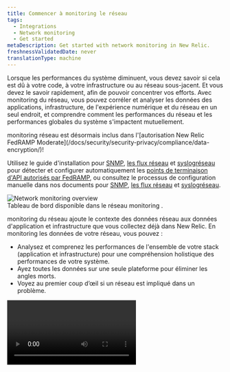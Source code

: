 ```yaml
---
title: Commencer à monitoring le réseau
tags:
  - Integrations
  - Network monitoring
  - Get started
metaDescription: Get started with network monitoring in New Relic.
freshnessValidatedDate: never
translationType: machine
---
```


Lorsque les performances du système diminuent, vous devez savoir si cela est dû à votre code, à votre infrastructure ou au réseau sous-jacent. Et vous devez le savoir rapidement, afin de pouvoir concentrer vos efforts. Avec monitoring du réseau, vous pouvez corréler et analyser les données des applications, infrastructure, de l&apos;expérience numérique et du réseau en un seul endroit, et comprendre comment les performances du réseau et les performances globales du système s&apos;impactent mutuellement.

<Callout variant="tip">
  monitoring réseau est désormais inclus dans l&apos;[autorisation New Relic FedRAMP Moderate](/docs/security/security-privacy/compliance/data-encryption/)!

  Utilisez le guide d&apos;installation pour [SNMP](/docs/network-performance-monitoring/setup-performance-monitoring/snmp-performance-monitoring/#setup-snmp-monitoring), [les flux réseau](/docs/network-performance-monitoring/setup-performance-monitoring/network-flow-monitoring/#setup-network-flow-monitoring) et [syslogréseau](/docs/network-performance-monitoring/setup-performance-monitoring/network-syslog-monitoring/#setup-network-syslog-monitoring) pour détecter et configurer automatiquement les [points de terminaison d&apos;API autorisés par FedRAMP](/docs/security/security-privacy/compliance/fedramp-compliant-endpoints/#data-ingest-apis), ou consultez le processus de configuration manuelle dans nos documents pour [SNMP](/docs/network-performance-monitoring/setup-performance-monitoring/snmp-performance-monitoring/#manual-setup), [les flux réseau](/docs/network-performance-monitoring/setup-performance-monitoring/network-flow-monitoring/#manual-setup) et [syslogréseau](/docs/network-performance-monitoring/setup-performance-monitoring/network-syslog-monitoring/#manual-setup).
</Callout>

<img title="Network monitoring overview" alt="Network monitoring overview" src="/images/network_screenshot-full_device-performance.webp" />

<figcaption>
  Tableau de bord disponible dans le réseau monitoring .
</figcaption>

monitoring du réseau ajoute le contexte des données réseau aux données d&apos;application et infrastructure que vous collectez déjà dans New Relic. En monitoring les données de votre réseau, vous pouvez :

* Analysez et comprenez les performances de l&apos;ensemble de votre stack (application et infrastructure) pour une compréhension holistique des performances de votre système.
* Ayez toutes les données sur une seule plateforme pour éliminer les angles morts.
* Voyez au premier coup d’œil si un réseau est impliqué dans un problème.

<Video id="2GH8YrEv9YA" type="youtube" />

## Types de données réseau [#network-data-types]

Vous pouvez monitorer les types de données réseau suivants :

* <DNT>**Device performance via SNMP**</DNT>:Simple Network Management Protocol (SNMP) est un protocole de couche application permettant l&amp;apos;échange d&amp;apos;informations de gestion entre les périphériques réseau. Pour envoyer des données SNMP à New Relic, [configurez le monitoring des données SNMP](/docs/network-performance-monitoring/setup-performance-monitoring/snmp-performance-monitoring).
* <DNT>**Network syslogs**</DNT>: Il fournit des informations détaillées sur ce qui a changé, les erreurs et autres événements de l&amp;apos;appareil pour comprendre rapidement le « Pourquoi ? » derrière l&amp;apos;évolution des performances en télémétrie. Pour envoyer des syslog données[réseau, configurez réseau syslog monitoring](/docs/network-performance-monitoring/setup-performance-monitoring/network-syslog-monitoring).
* <DNT>**Cloud flow logs**</DNT>:Il détaille les communications entre les hôtes et les autres services en capturant l&amp;apos;adresse IP source et de destination et le port, les métadonnées qui décrivent à la fois le point de terminaison, les performances clés du réseau, la télémétrie et l&amp;apos;état d&amp;apos;une tentative de communication spécifique. [Configurer de cloud flux log monitoring](/docs/network-performance-monitoring/setup-performance-monitoring/aws-vpc-flow-monitoring).
* <DNT>**Network flow logs**</DNT>:Il capture des informations sur le trafic IP allant et venant des interfaces réseau de votre réseau local. Pour envoyer des données de flux réseau à New Relic, [configurez le monitoring des données de flux réseau](/docs/network-performance-monitoring/setup-performance-monitoring/network-flow-monitoring).

<Callout variant="important">
  Nous vous recommandons de configurer à la fois SNMP et les données de flux réseau pour une meilleure visibilité de votre réseau. Cela fournira à la fois des mesures de performances et des modèles de trafic pour dépanner et optimiser votre réseau.
</Callout>

## Présentation de l&apos;architecture de haut niveau [#architecture]

Notre solution est basée sur le conteneur docker [ktranslate](https://github.com/kentik/ktranslate) développé par notre partenaire, Kentik. Cette image de conteneur unique est hébergée dans votre environnement pour collecter et traiter vos données à exporter vers les API d&amp;apos;événement, de métrique et de log et affichées dans New Relic.

<img title="Overview of network monitoring architecture" alt="Overview of network monitoring architecture" src="/images/network_diagram_npm-architecture.webp" />

<figcaption>
  Présentation de l&apos;architecture du réseau monitoring .
</figcaption>